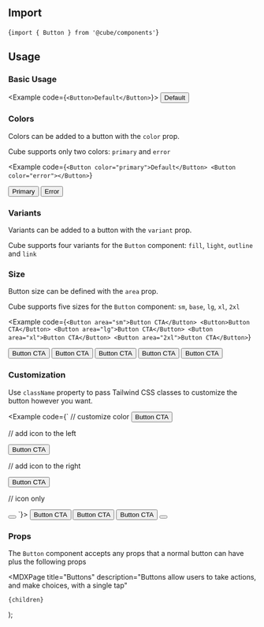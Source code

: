 

## Import

<CodeSnippet>{`import { Button } from '@cube/components'`}</CodeSnippet>

## Usage

### Basic Usage

<Example code={`<Button>Default</Button>`}>
  <Button>Default</Button>
</Example>

### Colors

Colors can be added to a button with the `color` prop.

Cube supports only two colors: `primary` and `error`

<Example
  code={`<Button color="primary">Default</Button>
<Button color="error"></Button>`}
>
  <Button color="primary">Primary</Button>
  <Button color="error">Error</Button>
</Example>

### Variants

Variants can be added to a button with the `variant` prop.

Cube supports four variants for the `Button` component: `fill`, `light`, `outline` and `link`

<VariantsExamples />

### Size

Button size can be defined with the `area` prop.

Cube supports five sizes for the `Button` component: `sm`, `base`, `lg`, `xl`, `2xl`

<Example
  code={`<Button area="sm">Button CTA</Button>
<Button>Button CTA</Button>
<Button area="lg">Button CTA</Button>
<Button area="xl">Button CTA</Button>
<Button area="2xl">Button CTA</Button>`}
>
  <Button area="sm">Button CTA</Button>
  <Button>Button CTA</Button>
  <Button area="lg">Button CTA</Button>
  <Button area="xl">Button CTA</Button>
  <Button area="2xl">Button CTA</Button>
</Example>

### Customization

Use `className` property to pass Tailwind CSS classes to customize the button however you want.

<Example
    code={`
// customize color
<Button className="bg-gray-400 hover:bg-gray-500 focus:ring-gray-100 border-gray-400 hover:border-gray-500">
  <span>Button CTA</span>
</Button>

// add icon to the left

<Button className="flex items-center space-x-2">
  <span className="w-5 h-5 border-2 border-white rounded-full" />
  <span>Button CTA</span>
</Button>

// add icon to the right

<Button className="flex items-center space-x-2">
  <span>Button CTA</span>
  <span className="w-5 h-5 border-2 border-white rounded-full" />
</Button>

// icon only

<Button className="p-2.5">
  <span className="block w-5 h-5 border-2 border-white rounded-full" />
</Button>
`}>
<Button className="bg-gray-400 hover:bg-gray-500 focus:ring-gray-100 border-gray-400 hover:border-gray-500">
  <span>Button CTA</span>
</Button>

  <Button className="flex items-center space-x-2">
    <span className="w-5 h-5 border-2 border-white rounded-full" />
    <span>Button CTA</span>
  </Button>
  <Button className="flex items-center space-x-2">
    <span>Button CTA</span>
    <span className="w-5 h-5 border-2 border-white rounded-full" />
  </Button>
  <Button className="p-2.5">
    <span className="block w-5 h-5 border-2 border-white rounded-full" />
  </Button>
</Example>

### Props

The `Button` component accepts any props that a normal button can have plus the following props

<PropsList props={propsList} />

  <MDXPage
    title="Buttons"
    description="Buttons allow users to take actions, and make choices, with a single tap"
  >
    {children}
  </MDXPage>
);

